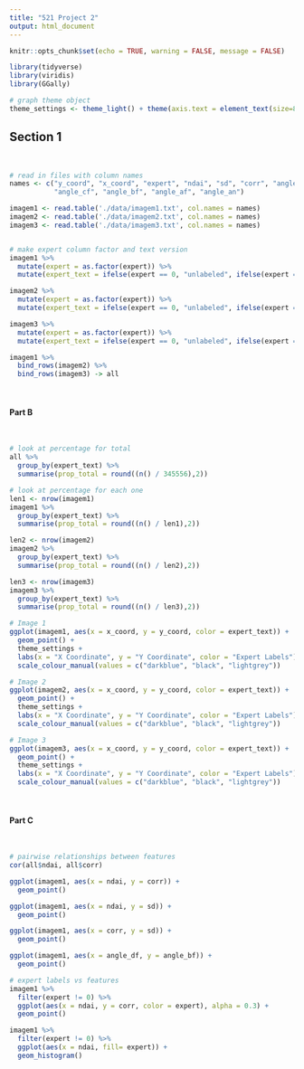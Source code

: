 ```yaml
---
title: "521 Project 2"
output: html_document
---
```


```r
knitr::opts_chunk$set(echo = TRUE, warning = FALSE, message = FALSE)

library(tidyverse)
library(viridis)
library(GGally)

# graph theme object 
theme_settings <- theme_light() + theme(axis.text = element_text(size=8), axis.title = element_text(size = 9), legend.title = element_text(size = 9), plot.title = element_text(size = 10, hjust = 0.5)) 
```

## Section 1 

&nbsp; 

```r
# read in files with column names 
names <- c("y_coord", "x_coord", "expert", "ndai", "sd", "corr", "angle_df", 
           "angle_cf", "angle_bf", "angle_af", "angle_an")

imagem1 <- read.table('./data/imagem1.txt', col.names = names)
imagem2 <- read.table('./data/imagem2.txt', col.names = names)
imagem3 <- read.table('./data/imagem3.txt', col.names = names)


# make expert column factor and text version
imagem1 %>%
  mutate(expert = as.factor(expert)) %>%
  mutate(expert_text = ifelse(expert == 0, "unlabeled", ifelse(expert == 1, "cloudy","clear"))) -> imagem1

imagem2 %>%
  mutate(expert = as.factor(expert)) %>%
  mutate(expert_text = ifelse(expert == 0, "unlabeled", ifelse(expert == 1, "cloudy","clear"))) -> imagem2

imagem3 %>%
  mutate(expert = as.factor(expert)) %>%
  mutate(expert_text = ifelse(expert == 0, "unlabeled", ifelse(expert == 1, "cloudy","clear"))) -> imagem3

imagem1 %>%
  bind_rows(imagem2) %>%
  bind_rows(imagem3) -> all

```

&nbsp; 

#### Part B

&nbsp; 

```r
# look at percentage for total 
all %>%
  group_by(expert_text) %>%
  summarise(prop_total = round((n() / 345556),2))

# look at percentage for each one 
len1 <- nrow(imagem1)
imagem1 %>%
  group_by(expert_text) %>%
  summarise(prop_total = round((n() / len1),2))

len2 <- nrow(imagem2)
imagem2 %>%
  group_by(expert_text) %>%
  summarise(prop_total = round((n() / len2),2))

len3 <- nrow(imagem3)
imagem3 %>%
  group_by(expert_text) %>%
  summarise(prop_total = round((n() / len3),2))
```


```r
# Image 1
ggplot(imagem1, aes(x = x_coord, y = y_coord, color = expert_text)) + 
  geom_point() + 
  theme_settings + 
  labs(x = "X Coordinate", y = "Y Coordinate", color = "Expert Labels") +
  scale_colour_manual(values = c("darkblue", "black", "lightgrey"))

# Image 2
ggplot(imagem2, aes(x = x_coord, y = y_coord, color = expert_text)) + 
  geom_point() + 
  theme_settings + 
  labs(x = "X Coordinate", y = "Y Coordinate", color = "Expert Labels") +
  scale_colour_manual(values = c("darkblue", "black", "lightgrey"))

# Image 3
ggplot(imagem3, aes(x = x_coord, y = y_coord, color = expert_text)) + 
  geom_point() + 
  theme_settings + 
  labs(x = "X Coordinate", y = "Y Coordinate", color = "Expert Labels") +
  scale_colour_manual(values = c("darkblue", "black", "lightgrey"))
```

&nbsp; 

#### Part C

&nbsp; 

```r
# pairwise relationships between features 
cor(all$ndai, all$corr)

ggplot(imagem1, aes(x = ndai, y = corr)) + 
  geom_point()

ggplot(imagem1, aes(x = ndai, y = sd)) + 
  geom_point()

ggplot(imagem1, aes(x = corr, y = sd)) + 
  geom_point()

ggplot(imagem1, aes(x = angle_df, y = angle_bf)) + 
  geom_point()
```


```r
# expert labels vs features 
imagem1 %>%
  filter(expert != 0) %>%
  ggplot(aes(x = ndai, y = corr, color = expert), alpha = 0.3) + 
  geom_point()

imagem1 %>%
  filter(expert != 0) %>%
  ggplot(aes(x = ndai, fill= expert)) +
  geom_histogram()
```

















